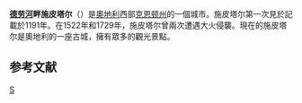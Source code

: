 {{noteTA
|G1=奥地利地名
}}
{{Infobox Austria municipality
|district=[[德劳河畔施皮塔尔县|德劳河畔施皮塔尔县]]
}}
'''[[德拉瓦河_(多瑙河)|德劳河]]畔施皮塔尔'''（{{lang-de|Spittal an der Drau}}）是[[奧地利|奧地利]]西部[[克恩顿州|克恩顿州]]的一個城市。施皮塔尔第一次見於記載於1191年。在1522年和1729年，施皮塔尔曾兩次遭遇大火侵襲。現在的施皮塔尔是奧地利的一座古城，擁有眾多的觀光景點。

== 参考文献 ==
{{Reflist}}

{{Authority control}}
[[Category:克恩顿州城市|S]]